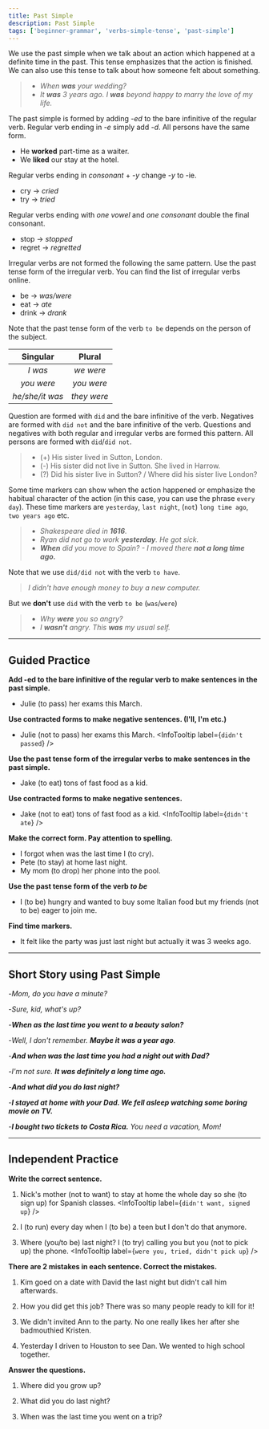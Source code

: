 ```yaml
---
title: Past Simple
description: Past Simple
tags: ['beginner-grammar', 'verbs-simple-tense', 'past-simple']
---
```



We use the past simple when we talk about an action which happened at a definite time in the past. This tense emphasizes that the action is finished. We can also use this tense to talk about how someone felt about something.

> - _When **was** your wedding?_
> - _It **was** 3 years ago. I **was** beyond happy to marry the love of my life._

The past simple is formed by adding _-ed_ to the bare infinitive of the regular verb. Regular verb ending in _-e_ simply add _-d_. All persons have the same form.

- He **worked** part-time as a waiter.
- We **liked** our stay at the hotel.

Regular verbs ending in _consonant_ + _-y_ change _-y_ to -ie.

- cry → _cried_
- try → _tried_

Regular verbs ending with _one vowel_ and _one consonant_ double the final consonant.

- stop → _stopped_
- regret → _regretted_

Irregular verbs are not formed the following the same pattern. Use the past tense form of the irregular verb. You can find the list of irregular verbs online.

- be → _was/were_
- eat → _ate_
- drink → _drank_

Note that the past tense form of the verb `to be` depends on the person of the subject.

|    Singular     |   Plural    |
| :-------------: | :---------: |
|     _I was_     |  _we were_  |
|   _you were_    | _you were_  |
| _he/she/it was_ | _they were_ |

Question are formed with `did` and the bare infinitive of the verb. Negatives are formed with `did not` and the bare infinitive of the verb. Questions and negatives with both regular and irregular verbs are formed this pattern. All persons are formed with `did`/`did not`.

> - (+) His sister lived in Sutton, London.
> - (-) His sister did not live in Sutton. She lived in Harrow.
> - (?) Did his sister live in Sutton? / Where did his sister live London?

Some time markers can show when the action happened or emphasize the habitual character of the action (in this case, you can use the phrase `every day`). These time markers are `yesterday`, `last night`, (`not`) `long time ago`, `two years ago` etc.

> - _Shakespeare died in **1616**._
> - _Ryan did not go to work **yesterday**. He got sick._
> - _**When** did you move to Spain? - I moved there **not a long time ago.**_

Note that we use `did/did not` with the verb `to have`.

> _I didn't have enough money to buy a new computer._

But we **don't** use `did` with the verb `to be` (`was`/`were`)

> - _Why **were** you so angry?_
> - _I **wasn't** angry. This **was** my usual self._

---

## Guided Practice

**Add -ed to the bare infinitive of the regular verb to make sentences in the past simple.**

- Julie (to pass) her exams this March. <InfoTooltip label='passed' />

**Use contracted forms to make negative sentences. (I'll, I'm etc.)**

- Julie (not to pass) her exams this March. <InfoTooltip label={`didn't passed`} />

**Use the past tense form of the irregular verbs to make sentences in the past simple.**

- Jake (to eat) tons of fast food as a kid. <InfoTooltip label="ate" />

**Use contracted forms to make negative sentences.**

- Jake (not to eat) tons of fast food as a kid. <InfoTooltip label={`didn't ate`} />

**Make the correct form. Pay attention to spelling.**

- I forgot when was the last time I (to cry). <InfoTooltip label="cried"/>
- Pete (to stay) at home last night. <InfoTooltip label="stayed" />
- My mom (to drop) her phone into the pool. <InfoTooltip label="dropped" />

**Use the past tense form of the verb _to be_**

- I (to be) hungry and wanted to buy some Italian food but my friends (not to be) eager to join me. <InfoTooltip label="was, were not" />

**Find time markers.**

- It felt like the party was just last night but actually it was 3 weeks ago. <InfoTooltip label="last night, 3 weeks ago" />

---

## Short Story using Past Simple

-_Mom, do you have a minute?_

-_Sure, kid, what's up?_

-_**When as the last time you went to a beauty salon?**_

-_Well, I don't remember. **Maybe it was a year ago**._

-_**And when was the last time you had a night out with Dad?**_

-_I'm not sure. **It was definitely a long time ago.**_

-_**And what did you do last night?**_

-_**I stayed at home with your Dad. We fell asleep watching some boring movie on TV.**_

-_**I bought two tickets to Costa Rica.** You need a vacation, Mom!_

---

## Independent Practice

**Write the correct sentence.**

1. Nick's mother (not to want) to stay at home the whole day so she (to sign up) for Spanish classes. <InfoTooltip label={`didn't want, signed up`} />

2. I (to run) every day when I (to be) a teen but I don't do that anymore. <InfoTooltip label="ran, was" />

3. Where (you/to be) last night? I (to try) calling you but you (not to pick up) the phone. <InfoTooltip label={`were you, tried, didn't pick up`} />

**There are 2 mistakes in each sentence. Correct the mistakes.**

1. Kim goed on a date with David the last night but didn't call him afterwards. <InfoTooltip label="goed → went, the last night → last night" />

2. How you did get this job? There was so many people ready to kill for it! <InfoTooltip label="you did → did you, was → were" />

3. We didn't invited Ann to the party. No one really likes her after she badmouthied Kristen. <InfoTooltip label="invited → invite, badmouthied → badmouthed" />

4. Yesterday I driven to Houston to see Dan. We wented to high school together. <InfoTooltip label="driven → drove, wented → went" />

**Answer the questions.**

1. Where did you grow up? <InfoTooltip label="I grew up in Nashville, Tennessee" />

2. What did you do last night? <InfoTooltip label="I went clubbing with my friends last night" />

3. When was the last time you went on a trip? <InfoTooltip label="I went on a trip to Germany last year" />
